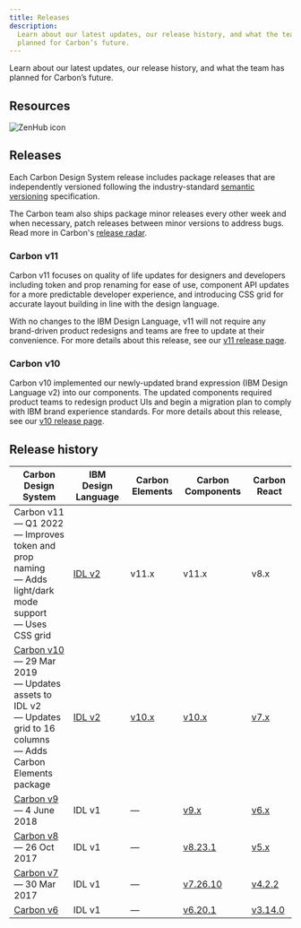 ```yaml
---
title: Releases
description:
  Learn about our latest updates, our release history, and what the team has
  planned for Carbon’s future.
---
```


<PageDescription>

Learn about our latest updates, our release history, and what the team has
planned for Carbon’s future.

</PageDescription>

## Resources

<Row className="resource-card-group">
<Column colMd={4} colLg={4} noGutterSm>
  <ResourceCard
    subTitle="Changelog"
    href="https://github.com/carbon-design-system/carbon/releases">
    <MdxIcon name="github" />
  </ResourceCard>
</Column>
<Column colMd={4} colLg={4} noGutterSm>
  <ResourceCard
    subTitle="Roadmap"
    href="https://app.zenhub.com/workspaces/system-squad-593830641344b813db10934d/roadmap">

![ZenHub icon](images/z-icon.svg)

  </ResourceCard>
</Column>
</Row>

## Releases

Each Carbon Design System release includes package releases that are
independently versioned following the industry-standard
[semantic versioning](https://semver.org) specification.

The Carbon team also ships package minor releases every other week and when
necessary, patch releases between minor versions to address bugs. Read more in
Carbon's
[release radar](https://github.com/carbon-design-system/carbon/wiki/Release-radar).

### Carbon v11

Carbon v11 focuses on quality of life updates for designers and developers
including token and prop renaming for ease of use, component API updates for a
more predictable developer experience, and introducing CSS grid for accurate
layout building in line with the design language.

With no changes to the IBM Design Language, v11 will not require any
brand-driven product redesigns and teams are free to update at their
convenience. For more details about this release, see our
[v11 release page](/whats-happening/v11-release/).

### Carbon v10

Carbon v10 implemented our newly-updated brand expression (IBM Design Language
v2) into our components. The updated components required product teams to
redesign product UIs and begin a migration plan to comply with IBM brand
experience standards. For more details about this release, see our
[v10 release page](https://www.carbondesignsystem.com/help/migration-guide/overview).

## Release history

<!-- prettier-ignore-start -->
| Carbon Design System | IBM Design Language | Carbon Elements | Carbon Components | Carbon React |
| -------------------- | ------------------- | --------------- | ----------------- | ------------ |
| Carbon v11<br />— Q1 2022<br />— Improves token and prop naming<br />— Adds light/dark mode support<br />— Uses CSS grid | [IDL v2](https://www.ibm.com/design/language) | v11.x | v11.x | v8.x |
| [Carbon v10](https://www.carbondesignsystem.com)<br />— 29 Mar 2019<br />— Updates assets to IDL v2<br />— Updates grid to 16 columns<br />— Adds Carbon Elements package | [IDL v2](https://www.ibm.com/design/language) | [v10.x](https://www.npmjs.com/package/@carbon/elements/v/latest) | [v10.x](https://www.npmjs.com/package/carbon-components/v/latest) | [v7.x](https://www.npmjs.com/package/@carbon/react/v/latest) |
| [Carbon v9](https://v9.carbondesignsystem.com)<br />— 4 June 2018 | IDL v1 | — | [v9.x](https://www.npmjs.com/package/carbon-components/v/9.x) | [v6.x](https://www.npmjs.com/package/@carbon/react/v/6.x) |
| [Carbon v8](https://v8.carbondesignsystem.com)<br />— 26 Oct 2017 | IDL v1 | — | [v8.23.1](https://www.npmjs.com/package/carbon-components/v/8.23.1) | [v5.x](https://www.npmjs.com/package/@carbon/react/v/5.x) |
| [Carbon v7](https://v7.carbondesignsystem.com)<br />— 30 Mar 2017 | IDL v1 | — | [v7.26.10](https://www.npmjs.com/package/carbon-components/v/7.26.10) | [v4.2.2](https://www.npmjs.com/package/@carbon/react/v/4.2.2) |
| [Carbon v6](https://v6.carbondesignsystem.com) | IDL v1 | — | [v6.20.1](https://www.npmjs.com/package/carbon-components/v/6.20.1) | [v3.14.0](https://www.npmjs.com/package/@carbon/react/v/3.14.0) |
<!-- prettier-ignore-end -->
